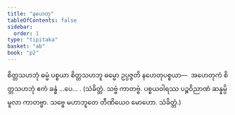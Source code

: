 ```yaml
---
title: "နဟေတု"
tableOfContents: false
sidebar:
  order: 1
type: "tipitaka"
basket: "ab"
book: "p2"
---
```



<DynamicBreadcrumb />

<Division number="251" book="p2" e="ch" v="38" p="151">

<Paragraph number="2939" book="p2">
စိတ္တသဟဘုံ ဓမ္မံ ပစ္စယာ စိတ္တသဟဘူ ဓမ္မော ဥပ္ပဇ္ဇတိ နဟေတုပစ္စယာ—  အဟေတုကံ စိတ္တသဟဘုံ ဧကံ ခန္ဓံ …ပေ… . (သံခိတ္တံ. သဗ္ဗံ ကာတဗ္ဗံ. ပစ္စယဝါရဿ ပဉ္စဝိညာဏံ ဆန္နမ္ပိ မူလာ ကာတဗ္ဗာ. သဗ္ဗေ မဟာဘူတေ တီဏိယေဝ မောဟော. သံခိတ္တံ.)
</Paragraph>
</Division>